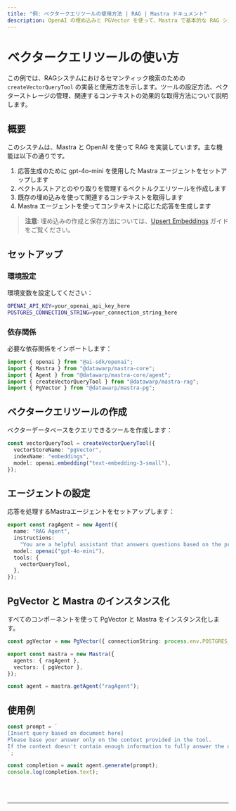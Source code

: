 ```yaml
---
title: "例: ベクタークエリツールの使用方法 | RAG | Mastra ドキュメント"
description: OpenAI の埋め込みと PGVector を使って、Mastra で基本的な RAG システムを実装する例です。
---
```



# ベクタークエリツールの使い方

この例では、RAGシステムにおけるセマンティック検索のための `createVectorQueryTool` の実装と使用方法を示します。ツールの設定方法、ベクターストレージの管理、関連するコンテキストの効果的な取得方法について説明します。

## 概要

このシステムは、Mastra と OpenAI を使って RAG を実装しています。主な機能は以下の通りです。

1. 応答生成のために gpt-4o-mini を使用した Mastra エージェントをセットアップします
2. ベクトルストアとのやり取りを管理するベクトルクエリツールを作成します
3. 既存の埋め込みを使って関連するコンテキストを取得します
4. Mastra エージェントを使ってコンテキストに応じた応答を生成します

> **注意**: 埋め込みの作成と保存方法については、[Upsert Embeddings](/examples/rag/upsert/upsert-embeddings) ガイドをご覧ください。

## セットアップ

### 環境設定

環境変数を設定してください：

```bash filename=".env"
OPENAI_API_KEY=your_openai_api_key_here
POSTGRES_CONNECTION_STRING=your_connection_string_here
```

### 依存関係

必要な依存関係をインポートします：

```typescript copy showLineNumbers filename="src/index.ts"
import { openai } from "@ai-sdk/openai";
import { Mastra } from "@datawarp/mastra-core";
import { Agent } from "@datawarp/mastra-core/agent";
import { createVectorQueryTool } from "@datawarp/mastra-rag";
import { PgVector } from "@datawarp/mastra-pg";
```

## ベクタークエリツールの作成

ベクターデータベースをクエリできるツールを作成します：

```typescript copy showLineNumbers{7} filename="src/index.ts"
const vectorQueryTool = createVectorQueryTool({
  vectorStoreName: "pgVector",
  indexName: "embeddings",
  model: openai.embedding("text-embedding-3-small"),
});
```

## エージェントの設定

応答を処理するMastraエージェントをセットアップします：

```typescript copy showLineNumbers{13} filename="src/index.ts"
export const ragAgent = new Agent({
  name: "RAG Agent",
  instructions:
    "You are a helpful assistant that answers questions based on the provided context. Keep your answers concise and relevant.",
  model: openai("gpt-4o-mini"),
  tools: {
    vectorQueryTool,
  },
});
```

## PgVector と Mastra のインスタンス化

すべてのコンポーネントを使って PgVector と Mastra をインスタンス化します。

```typescript copy showLineNumbers{23} filename="src/index.ts"
const pgVector = new PgVector({ connectionString: process.env.POSTGRES_CONNECTION_STRING! });

export const mastra = new Mastra({
  agents: { ragAgent },
  vectors: { pgVector },
});

const agent = mastra.getAgent("ragAgent");
```

## 使用例

```typescript copy showLineNumbers{32} filename="src/index.ts"
const prompt = `
[Insert query based on document here]
Please base your answer only on the context provided in the tool. 
If the context doesn't contain enough information to fully answer the question, please state that explicitly.
`;

const completion = await agent.generate(prompt);
console.log(completion.text);
```

<br />
<br />
<hr className="dark:border-[#404040] border-gray-300" />
<br />
<br />
<GithubLink
  link={
    "https://github.com/mastra-ai/mastra/blob/main/examples/basics/rag/basic-rag"
  }
/>
